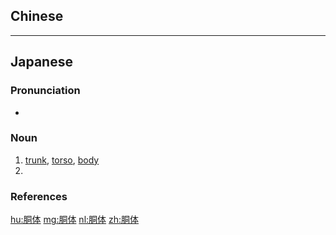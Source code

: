 {{also|胴體}}
==Chinese==
{{zh-see|胴體}}

----

==Japanese==
{{ja-kanjitab|どう|たい|yomi=o}}

===Pronunciation===
* {{ja-pron|どうたい|y=o|acc=1|acc_ref=NHK}}

===Noun===
{{ja-noun|どうたい}}

# [[trunk]], [[torso]], [[body]]
# {{l|en|fuselage}}

===References===
<references/>

[[hu:胴体]]
[[mg:胴体]]
[[nl:胴体]]
[[zh:胴体]]